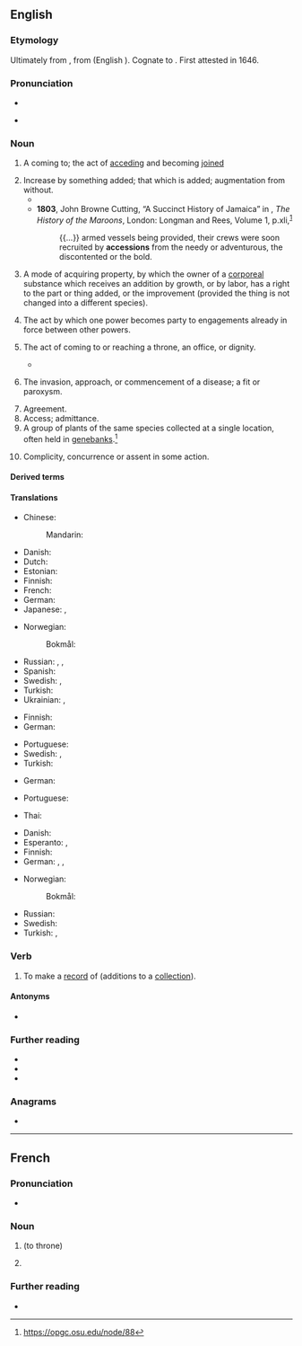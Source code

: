 ==English==

===Etymology===
Ultimately from {{der|en|la|accessiō}}, from {{m|la|accēdō}} (English {{m|en|accede}}). Cognate to {{cog|fr|accession}}. First attested in 1646.

===Pronunciation===
* {{IPA|en|/æk.ˈsɛ.ʃən/|/əˈsɛ.ʃən/}}
* {{a|US}} {{audio|en|En-us-accession.ogg}}

===Noun===
{{en-noun|~}}

# A coming to; the act of [[acceding]] and becoming [[joined]]
#: {{ux|en|a king's '''accession''' to a confederacy}}
# Increase by something added; that which is added; augmentation from without.
#* {{RQ:Gibbon Roman Empire|1|1|5|text=The only '''accession''' which the Roman empire received, during the first century of the Christian Aera, was the province of Britain.}}
#* '''1803''', John Browne Cutting, “A Succinct History of Jamaica” in {{w|Robert Charles Dallas}}, ''The History of the Maroons'', London: Longman and Rees, Volume 1, p.{{nbsp}}xli,<sup>[https://archive.org/details/cihm_44228]</sup>
#*: {{...}} armed vessels being provided, their crews were soon recruited by '''accessions''' from the needy or adventurous, the discontented or the bold.
# {{lb|en|legal}} A mode of acquiring property, by which the owner of a [[corporeal]] substance which receives an addition by growth, or by labor, has a right to the part or thing added, or the improvement (provided the thing is not changed into a different species).
# {{lb|en|legal}} The act by which one power becomes party to engagements already in force between other powers.
# The act of coming to or reaching a throne, an office, or dignity.
#: {{ux|en|her '''accession''' to the throne}}
#* {{quote-journal|en|year=1943|month=March and April|title=L.N.E.R. New Mixed-Traffic 4-6-0 Locomotive|journal=Railway Magazine|page=104|text=This is the 6 ft. 4-6-0 engine No. 8301, ''Springbok'', the second design produced by Mr. Edward Thompson since his '''accession''' to office as Chief Mechanical Engineer.}}
# {{lb|en|medicine}} The invasion, approach, or commencement of a disease; a fit or paroxysm.
# Agreement.
# Access; admittance.
# A group of plants of the same species collected at a single location, often held in [[genebank]]s.<ref>https://opgc.osu.edu/node/88</ref>
# {{lb|en|Scotland}} Complicity, concurrence or assent in some action.

====Derived terms====
{{der2|en
|accession country}}

====Translations====
{{trans-top|a coming to}}
* Chinese:
*: Mandarin: {{t+|cmn|加入|tr=jiārù|sc=Hani}}
* Danish: {{t|da|tiltrædelse}}
* Dutch: {{t+|nl|toetreding|f}}
* Estonian: {{t|et|ühinemine}}
* Finnish: {{t+|fi|liittyminen}}
* French: {{t+|fr|accession|f}}
* German: {{t+|de|Beitritt|m}}
* Japanese: {{t+|ja|加盟|tr=かめい, kamei|sc=Jpan}}, {{t+|ja|加入|tr=かにゅう, kanyū|sc=Jpan}}
{{trans-mid}}
* Norwegian:
*: Bokmål: {{t|nb|tiltredelse|m}}
* Russian: {{t+|ru|вступле́ние|n}}, {{t+|ru|присоедине́ние|n}}, {{t+|ru|акце́ссия|f}}
* Spanish: {{t+|es|ascenso|m}}
* Swedish: {{t+|sv|tillträde|n}}, {{t+|sv|anslutning|c}}
* Turkish: {{t+|tr|katılım}}
* Ukrainian: {{t|uk|вступ|m|sc=Cyrl}}, {{t|uk|приє́днання|n|sc=Cyrl}}
{{trans-bottom}}

{{trans-top|increase by something added}}
* Finnish: {{t+|fi|lisäys}}
* German: {{t+|de|Zuwachs|m}}
{{trans-mid}}
* Portuguese: {{t+|pt|acessão|f}}
* Swedish: {{t|sv|nyanskaffning|c}}, {{t+|sv|nyförvärv|c}}
* Turkish: {{t+|tr|artma}}
{{trans-bottom}}

{{trans-top|(legal) mode of acquiring property}}
* German: {{t|de|Vermögenszuwachs|m}}
{{trans-mid}}
* Portuguese: {{t+|pt|acessão|f}}
{{trans-bottom}}

{{trans-top|(legal) act by which one power becomes party to engagements already in force}}
* Thai: {{t|th|ภาคยานุวัติ}}
{{trans-mid}}
{{trans-bottom}}

{{trans-top|act of coming to or reaching a throne, an office, or dignity}}
* Danish: {{t|da|tiltrædelse}}
* Esperanto: {{t|eo|surtroniĝo}}, {{t|eo|ĉefiĝo}}
* Finnish: {{t+|fi|valtaannousu}}
* German: {{t+|de|Antritt|m}}, {{t+|de|Besteigung|f}}, {{t+|de|Thronbesteigung|f}}
{{trans-mid}}
* Norwegian:
*: Bokmål: {{t|nb|tiltredelse|m}}
* Russian: {{t+|ru|воцарение|n}}
* Swedish: {{t|sv|tilträdelse}}
* Turkish: {{t|tr|göreve gelme}}, {{t|tr|tahta çıkma}}
{{trans-bottom}}

{{trans-top|(medicine) invasion, approach, or commencement of a disease}}
{{trans-mid}}
{{trans-bottom}}

<references/>

===Verb===
{{en-verb}}

# {{lb|en|transitive}} To make a [[record]] of (additions to a [[collection]]).

====Antonyms====
* {{l|en|deaccession}}

===Further reading===
* {{R:OneLook}}
* {{R:Webster 1913}}
* {{R:DSL|pos=n}}

===Anagrams===
* {{anagrams|en|a=acceinoss|Ascencios}}

----

==French==

===Pronunciation===
* {{audio|fr|LL-Q150 (fra)-LoquaxFR-accession.wav|Audio}}

===Noun===
{{fr-noun|f}}

# {{l|en|accession}} (to throne)
# {{lb|fr|legal}} {{l|en|accession}}
#: {{uxi|fr|accession sociale à la propriété|t=assisted home-ownership scheme}}

===Further reading===
* {{R:TLFi}}